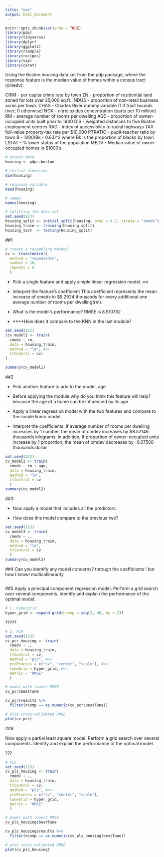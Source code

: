 ```yaml
---
title: "ex4"
output: html_document
---
```


```r
knitr::opts_chunk$set(echo = TRUE)
library(pdp)
library(tidyverse)
library(dplyr)
library(ggplot2)
library(rsample)
library(recipes)
library(vip)
library(caret)
```
Using the Boston housing data set from the pdp package, where the response feature is the median value of homes within a census tract (cmedv):

CRIM - per capita crime rate by town
ZN - proportion of residential land zoned for lots over 25,000 sq.ft.
INDUS - proportion of non-retail business acres per town.
CHAS - Charles River dummy variable (1 if tract bounds river; 0 otherwise)
NOX - nitric oxides concentration (parts per 10 million)
RM - average number of rooms per dwelling
AGE - proportion of owner-occupied units built prior to 1940
DIS - weighted distances to five Boston employment centres
RAD - index of accessibility to radial highways
TAX - full-value property-tax rate per $10,000
PTRATIO - pupil-teacher ratio by town
B - 1000(Bk - 0.63)^2 where Bk is the proportion of blacks by town
LSTAT - % lower status of the population
MEDV - Median value of owner-occupied homes in $1000's

```r
# access data
housing <- pdp::boston

# initial dimension
dim(housing)

# response variable
head(housing)

# names
names(housing)
```

```r
# splitting the data set
set.seed(123)
housing_split <- initial_split(housing, prop = 0.7, strata = "cmedv")
housing_train <- training(housing_split)
housing_test  <- testing(housing_split)
```

##1

```r
# create a resampling method
cv <- trainControl(
  method = "repeatedcv", 
  number = 10, 
  repeats = 5
  )
```

- Pick a single feature and apply simple linear regression model.
rm

- Interpret the feature’s coefficient
This coefficient represents the mean increase of cmedv in $9.2924 thousands for every additional one average number of rooms per dwelling(rm). 

- What is the model’s performance?
RMSE is 8.510782
- ****How does it compare to the KNN in the last module?
```r
set.seed(123)
(cv_model1 <- train(
  cmedv ~ rm, 
  data = housing_train, 
  method = "lm", #<<
  trControl = cv)
)

summary(cv_model1)
```


##2

- Pick another feature to add to the model.
age

- Before applying the module why do you think this feature will help?
because the age of a home can be influenced by its age 

- Apply a linear regression model with the two features and compare to the simple linear model.

- Interpret the coefficients.
If average number of rooms per dwelling increases by 1 number, the mean of cmdev increases by $8.52146 thousands kilograms. in addition, If proportion of owner-occupied units increase by 1 proportion, the mean of cmdev decreases by -0.07500 thousands dollar

```r
set.seed(123)
cv_model2 <- train(
  cmedv ~ rm + age, 
  data = housing_train, 
  method = "lm",
  trControl = cv
  )
summary(cv_model2)
```


##3

- Now apply a model that includes all the predictors.

- How does this model compare to the previous two?

```r
set.seed(123)
cv_model3 <- train(
  cmedv ~ ., 
  data = housing_train, 
  method = "lm",
  trControl = cv
  )
summary(cv_model3)
```

##4
Can you identify any model concerns?
through the coefficients ! but how I know!
multicollinearity 
```r

```

##5
Apply a principal component regression model.
Perform a grid search over several components.
Identify and explain the performance of the optimal model.

```r
# 1. hypergrid
hyper_grid <- expand.grid(ncomp = seq(2, 40, by = 2))
```

?????
```r
# 2. PCR
set.seed(123)
cv_pcr_housing <- train(
  cmedv ~ ., 
  data = housing_train, 
  trControl = cv,
  method = "pcr", #<<
  preProcess = c("zv", "center", "scale"), #<<
  tuneGrid = hyper_grid, #<<
  metric = "RMSE"
  )
```


```r
# model with lowest RMSE
cv_pcr$bestTune
```


```r
cv_pcr$results %>%
  filter(ncomp == as.numeric(cv_pcr$bestTune))

# plot cross-validated RMSE
plot(cv_pcr)
```


##6

Now apply a partial least square model.
Perform a grid search over several components.
Identify and explain the performance of the optimal model.

???

```r
# PLS
set.seed(123)
cv_pls_housing <- train(
  cmedv ~ ., 
  data = housing_train, 
  trControl = cv,
  method = "pls", #<<
  preProcess = c("zv", "center", "scale"),
  tuneGrid = hyper_grid,
  metric = "RMSE"
  )
```


```r
# model with lowest RMSE
cv_pls_housing$bestTune

cv_pls_housing$results %>%
  filter(ncomp == as.numeric(cv_pls_housing$bestTune))

# plot cross-validated RMSE
plot(cv_pls_housing)
```

